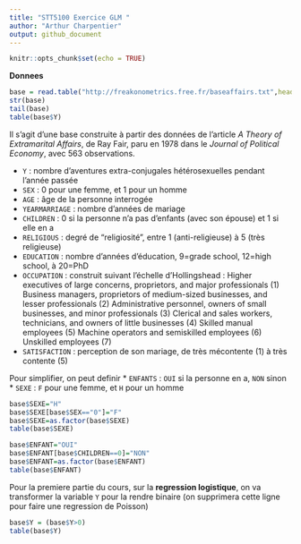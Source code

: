 ```yaml
---
title: "STT5100 Exercice GLM "
author: "Arthur Charpentier"
output: github_document
---
```


```r
knitr::opts_chunk$set(echo = TRUE)
```


**Donnees** 

```r
base = read.table("http://freakonometrics.free.fr/baseaffairs.txt",header=TRUE)
str(base)
tail(base)
table(base$Y)
```

Il s’agit d’une base construite à partir des données de l’article *A Theory of Extramarital Affairs*, de Ray Fair, paru en 1978 dans le *Journal of Political Economy*, avec 563 observations.

* `Y` : nombre d’aventures extra-conjugales hétérosexuelles pendant l’année passée
* `SEX` : 0 pour une femme, et 1 pour un homme
* `AGE` : âge de la personne interrogée
* `YEARMARRIAGE` : nombre d’années de mariage
* `CHILDREN` : 0 si la personne n’a pas d’enfants (avec son épouse) et 1 si elle en a
* `RELIGIOUS` : degré de “religiosité”, entre 1 (anti-religieuse) à 5 (très religieuse)
* `EDUCATION` : nombre d’années d’éducation, 9=grade school, 12=high school, à 20=PhD
* `OCCUPATION` : construit suivant l’échelle d’Hollingshead : Higher executives of large concerns, proprietors, and major professionals (1) Business managers, proprietors of medium-sized businesses, and lesser professionals (2) Administrative personnel, owners of small businesses, and minor professionals (3) Clerical and sales workers, technicians, and owners of little businesses (4) Skilled manual employees (5) Machine operators and semiskilled employees (6) Unskilled employees (7)
* `SATISFACTION` : perception de son mariage, de très mécontente (1) à très contente (5)

Pour simplifier, on peut definir
* `ENFANTS` : `OUI` si la personne en a, `NON` sinon
* `SEXE` : `F` pour une femme, et `H` pour un homme

```r
base$SEXE="H"
base$SEXE[base$SEX=="0"]="F"
base$SEXE=as.factor(base$SEXE)
table(base$SEXE)

base$ENFANT="OUI"
base$ENFANT[base$CHILDREN==0]="NON"
base$ENFANT=as.factor(base$ENFANT)
table(base$ENFANT)
```

Pour la premiere partie du cours, sur la **regression logistique**, on va transformer la variable `Y` pour la rendre binaire (on supprimera cette ligne pour faire une regression de Poisson)

```r
base$Y = (base$Y>0)
table(base$Y)
```
